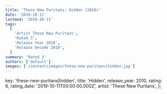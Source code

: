 ```yaml
---
title: 'These New Puritans: Hidden (2010)'
date: '2019-10-11'
lastmod: '2019-10-11'
tags:
  [
    'Artist These New Puritans',
    'Rated 3',
    'Release Year 2010',
    'Release Decade 2010',
  ]
summary: 'Rated 3'
authors: ['default']
images: ['/content/images/these-new-puritans|hidden.jpg']
---
```


  key: 'these-new-puritans|hidden',
  title: 'Hidden',
  release_year: 2010,
  rating: 6,
  rating_date: '2019-10-11T00:00:00.000Z',
  artist: 'These New Puritans',
};

<MusicRating data={data} />
